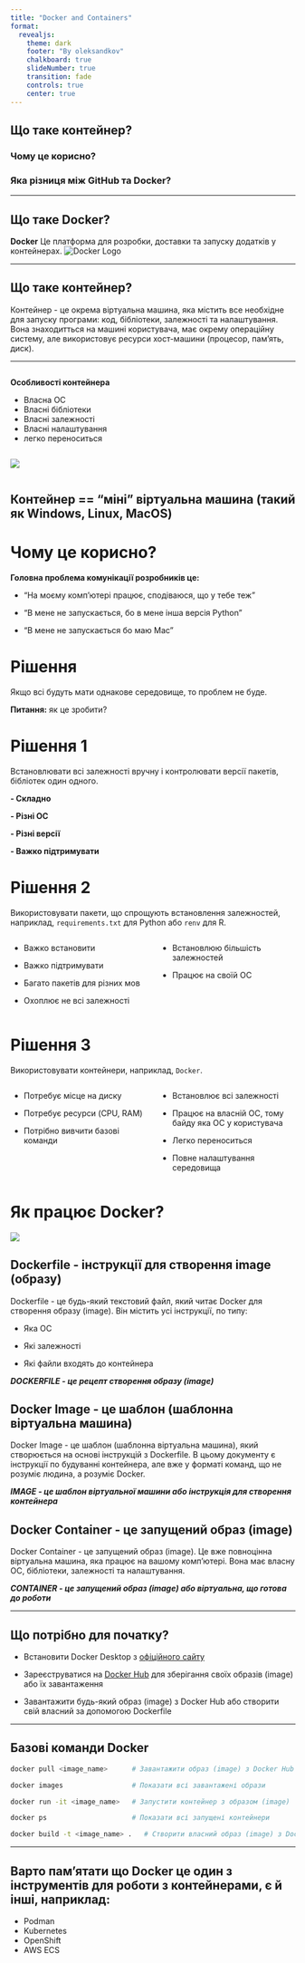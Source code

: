 ```yaml
---
title: "Docker and Containers"
format: 
  revealjs:
    theme: dark
    footer: "By oleksandkov"
    chalkboard: true
    slideNumber: true
    transition: fade
    controls: true
    center: true
---
```


## Що таке контейнер?

### Чому це корисно? {.fragment}

### Яка різниця між GitHub та Docker? {.fragment}

---

## Що таке Docker?

::: {.panel}
**Docker** Це платформа для розробки, доставки та запуску додатків у контейнерах.
![Docker Logo](images/docker.png)
::: 

---

## Що таке контейнер?

Контейнер - це окрема віртуальна машина, яка містить все необхідне для запуску програми: код, бібліотеки, залежності та налаштування. Вона знаходитться на машині користувача, має окрему операційну систему, але використовує ресурси хост-машини (процесор, пам'ять, диск).

---

::: {.column width="50%"}
**Особливості контейнера**

- Власна ОС
- Власні бібліотеки
- Власні залежності
- Власні налаштування
- легко переноситься
:::
::: {.column width="50%"}
![](images/docker_container_layers.png)
:::




::: {.panel .panel-success}
# Контейнер == "міні" віртуальна машина (такий як Windows, Linux, MacOS)
:::


# Чому це корисно?

**Головна проблема комунікації розробників це:**
 
<div class="fragment">
  - "На моєму комп'ютері працює, сподіваюся, що у тебе теж"
</div>
<div class="fragment">
  - "В мене не запускається, бо в мене інша версія Python"
</div>
<div class="fragment">
  - "В мене не запускається бо маю Mac"
</div>

# Рішення

Якщо всі будуть мати однакове середовище, то проблем не буде.

<div class="fragment">
**Питання:** як це зробити?
</div>


# Рішення 1

Встановлювати всі залежності вручну і контролювати версії пакетів, бібліотек один одного.
<div class="fragment">

  **- Складно**

  **- Різні ОС**

  **- Різні версії**

  **- Важко підтримувати**

</div>

# Рішення 2

Використовувати пакети, що спрощують встановлення залежностей, наприклад, `requirements.txt` для Python або `renv` для R.

:::{.columns}

::: {.column width="50%" .fragment}

- Важко встановити

- Важко підтримувати

- Багато пакетів для різних мов

- Охоплює не всі залежності

:::

::: {.column width="50%" .fragment}



- Встановлюю більшість залежностей

- Працює на своїй ОС


:::
:::

# Рішення 3
Використовувати контейнери, наприклад, `Docker`.

:::{.columns}

::: {.column width="50%" .fragment}


- Потребує місце на диску

- Потребує ресурси (CPU, RAM)

- Потрібно вивчити базові команди

:::

::: {.column width="50%" .fragment}



- Встановлює всі залежності

- Працює на власній ОС, тому байду яка ОС у користувача

- Легко переноситься

- Повне налаштування середовища


:::
:::

# Як працює Docker?

![](images/Docker-example-1.jpg)


## Dockerfile - інструкції для створення image (образу)

Dockerfile - це будь-який текстовий файл, який читає Docker для створення образу (image). Він містить усі інструкції, по типу: 

- Яка ОС

- Які залежності

- Які файли входять до контейнера

<div class="fragment">

***DOCKERFILE - це рецепт створення образу (image)*** 
</div>

## Docker Image - це шаблон (шаблонна віртуальна машина)
Docker Image - це шаблон (шаблонна віртуальна машина), який створюється на основі інструкцій з Dockerfile. В цьому документу є інструкції по будуванні контейнера, але вже у форматі команд, що не розуміє людина, а розуміє Docker.

<div class="fragment">

***IMAGE - це шаблон віртуальної машини або інструкція для створення контейнера***

</div>

## Docker Container - це запущений образ (image)
Docker Container - це запущений образ (image). Це вже повноцінна віртуальна машина, яка працює на вашому комп'ютері. Вона має власну ОС, бібліотеки, залежності та налаштування.

<div class="fragment">

***CONTAINER - це запущений образ (image) або віртуальна, що готова до роботи***

</div>

---

## Що потрібно для початку?

<div class="fragment">
- Встановити Docker Desktop з [офіційного сайту](https://www.docker.com/products/docker-desktop)
</div>
<div class="fragment">
- Зареєструватися на [Docker Hub](https://hub.docker.com) для зберігання своїх образів (image) або їх завантаження
</div>
<div class="fragment">
- Завантажити будь-який образ (image) з Docker Hub або створити свій власний за допомогою Dockerfile

</div>
---

## Базові команди Docker

<div class="fragment">
```.bash
docker pull <image_name>      # Завантажити образ (image) з Docker Hub
```
</div>
<div class="fragment">
```.bash
docker images                 # Показати всі завантажені образи 
```
</div>
<div class="fragment">
```.bash
docker run -it <image_name>   # Запустити контейнер з образом (image)
```
</div>
<div class="fragment">
```.bash
docker ps                     # Показати всі запущені контейнери
```
</div>
<div class="fragment">
```.bash
docker build -t <image_name> .   # Створити власний образ (image) з Dockerfile що знаходиться в поточній папці
```
</div>
---

## Варто пам'ятати що Docker це один з інструментів для роботи з контейнерами, є й інші, наприклад:

- Podman
- Kubernetes
- OpenShift
- AWS ECS